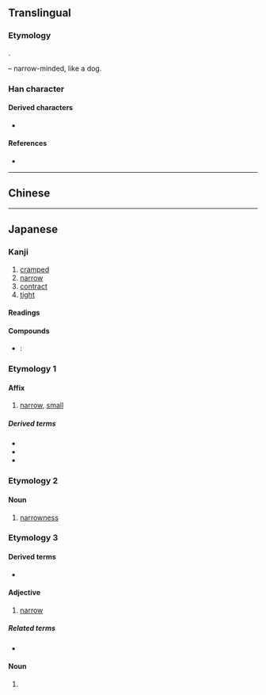 {{also|狹}}
{{character info}}
==Translingual==
{{ja-forms|狭|狭|[[狹]]}}

===Etymology===
{{Han simp|狹|f=夾|t=夹}}.

{{Han compound|犬|alt1=犭|t1=dog|夹|ls=psc|c1=s|c2=p}} – narrow-minded, like a dog.

===Han character===
{{Han char|rn=94|rad=犬|as=06|sn=9|four=|canj=KHKT|ids=⿰犭夹}}

====Derived characters====
* {{l|mul|[[𮏶]]}}

====References====
* {{Han ref|kx=0711.101|dkj=20406|dj=1123.100|hdz=21343.100|uh=72ED|ud=29421}}

----

==Chinese==
{{zh-see|狹}}

----

==Japanese==
{{ja-kanji forms|狭|狹}}

===Kanji===
{{ja-kanji|grade=c|rs=犬06|kyu=狹}}

# [[cramped]]
# [[narrow]]
# [[contract]]
# [[tight]]

====Readings====
{{ja-readings
|goon=ぎょう<げふ
|kanon=こう<かふ
|kanyoon=きょう<けふ
|kun=せ-, せま-い, せば-, せば-い, せば-まる, せば-める, さ-
}}

====Compounds====
* {{ja-r|狭心症|きょうしんしょう}}: {{l|en|heart attack}}

===Etymology 1===
{{ja-kanjitab|さ|yomi=kun|alt=小}}

====Affix====
{{ja-pos|affix|さ}}
# [[narrow]], [[small]]

=====Derived terms=====
* {{ja-r|狭%物|さ%もの}}
* {{ja-r|狭%織|さ%おり}}
* {{ja-r|狭し|さし}}

===Etymology 2===
{{ja-kanjitab|せ|yomi=kun}}

====Noun====
{{ja-noun|せ}}
# {{label|ja|archaic}} [[narrowness]]
===Etymology 3===
{{ja-kanjitab|せば|yomi=kun}}

====Derived terms====
* {{ja-r|狭し|せし}}

====Adjective====
{{ja-adj|infl=nari|せば}}
# {{label|ja|archaic|classical}} [[narrow]]

=====Related terms=====
* {{ja-r|狭い|せばい}}

====Noun====
{{ja-noun|せば}}
# {{short for|ja|狭縮緬|ts=せばちりめん|tr=sebachirimen}}